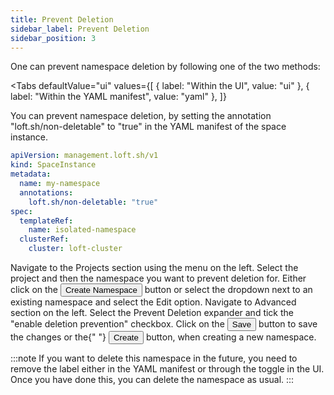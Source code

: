 ```yaml
---
title: Prevent Deletion
sidebar_label: Prevent Deletion
sidebar_position: 3
---
```



One can prevent namespace deletion by following one of the two methods:

<Tabs
  defaultValue="ui"
  values={[
    { label: "Within the UI", value: "ui" },
    { label: "Within the YAML manifest", value: "yaml" },
  ]}
>
<TabItem value="yaml">
  You can prevent namespace deletion, by setting the annotation "loft.sh/non-deletable" to "true" in the YAML manifest of the space instance.

```yaml {6}
apiVersion: management.loft.sh/v1
kind: SpaceInstance
metadata:
  name: my-namespace
  annotations:
    loft.sh/non-deletable: "true"
spec:
  templateRef:
    name: isolated-namespace
  clusterRef:
    cluster: loft-cluster
```

</TabItem>

<TabItem value="ui">

<Flow id="namespace-prevent-deletion-ui">
<Step>
  Navigate to the <NavStep>Projects</NavStep> section using the menu on the left.
</Step>

<Step>
  Select the project and then the namespace you want to prevent deletion for.
</Step>

<Step>
  Either click on the <Button>Create Namespace</Button> button or select the
  dropdown next to an existing namespace and select the <Label>Edit</Label> option.
</Step>

<Step>
  Navigate to <Label>Advanced</Label> section on the left.
</Step>

<Step>
  Select the <Expander>Prevent Deletion</Expander> expander and tick the "enable
  deletion prevention" checkbox.
</Step>

<Step>
  Click on the <Button>Save</Button> button to save the changes or the{" "}
  <Button>Create</Button> button, when creating a new namespace.
</Step>

</Flow>
</TabItem>

</Tabs>

:::note
If you want to delete this namespace in the future, you need to remove the label either in the YAML manifest or through the toggle in the UI.
Once you have done this, you can delete the namespace as usual.
:::
